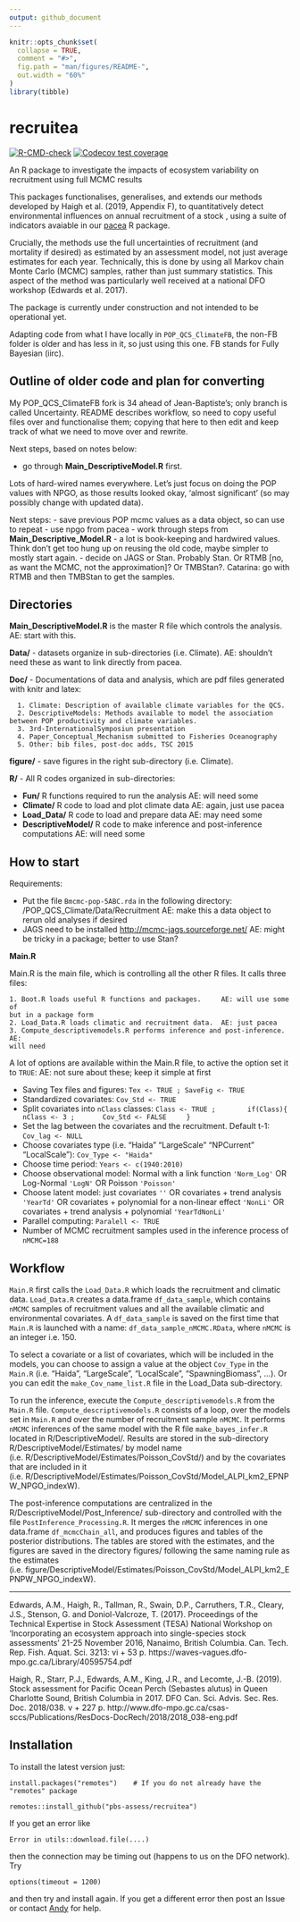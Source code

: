 ```yaml
---
output: github_document
---
```


<!-- README.md is generated from README.Rmd. Please edit that file.
Build with

load_all()
rmarkdown::render("README.Rmd")

which builds the .html that can be viewed locally (but isn't pushed to GitHub;
GitHub uses README.md to make the page you see on GitHub). See pacea if want to
save figures.
-->

```r
knitr::opts_chunk$set(
  collapse = TRUE,
  comment = "#>",
  fig.path = "man/figures/README-",
  out.width = "60%"
)
library(tibble)
```

# recruitea

<!-- badges: start -->
[![R-CMD-check](https://github.com/pbs-assess/recruitea/actions/workflows/R-CMD-check.yaml/badge.svg)](https://github.com/pbs-assess/recruitea/actions/workflows/R-CMD-check.yaml)
[![Codecov test coverage](https://codecov.io/gh/pbs-assess/recruitea/branch/main/graph/badge.svg)](https://app.codecov.io/gh/pbs-assess/recruitea?branch=main)
<!-- badges: end -->

<!-- ![Visitors](https://api.visitorbadge.io/api/visitors?path=https%3A%2F%2Fgithub.com%2Fpbs-assess%2Frecruitea&label=VISITORS&countColor=%23263759&style=flat&labelStyle=lower) -->

An R package to investigate the impacts of ecosystem variability on recruitment using full MCMC results

This packages functionalises, generalises, and extends our methods developed by
Haigh et al. (2019, Appendix F), to quantitatively detect environmental
influences on annual recruitment of a stock , using a suite of indicators
avaiable in our [pacea](https://github.com/pbs-assess/pacea) R package.

Crucially, the methods use the full uncertainties of recruitment (and mortality
if desired) as estimated by an assessment model, not just average estimates for
each year. Technically, this is done by using all Markov chain Monte Carlo
(MCMC) samples, rather than just summary statistics. This aspect of the method was particularly well received at a national DFO workshop (Edwards et al. 2017).

The package is currently under construction and not intended to be operational
yet.

Adapting code from what I have locally in `POP_QCS_ClimateFB`, the non-FB
folder is older and has less in it, so just using this one. FB stands for
Fully Bayesian (iirc).

## Outline of older code and plan for converting

My POP_QCS_ClimateFB fork is 34 ahead of Jean-Baptiste's; only branch is
called Uncertainty. README describes workflow, so need to copy useful files
over and functionalise them; copying that here to then edit and keep track of
what we need to move over and rewrite.

Next steps, based on notes below:

- go through **Main_DescriptiveModel.R** first.

Lots of hard-wired names everywhere. Let's just focus on doing the POP values
with NPGO, as those results looked okay, 'almost significant' (so may possibly change with updated data).

Next steps:
 - save previous POP mcmc values as a data object, so can use to repeat
 - use npgo from pacea
 - work through steps from **Main_Descriptive_Model.R** - a lot is book-keeping
   and hardwired values. Think don't get too hung up on reusing the old code,
   maybe simpler to mostly start again.
 - decide on JAGS or Stan. Probably Stan. Or RTMB [no, as want the MCMC, not the
   approximation]? Or TMBStan?. Catarina: go with RTMB and then TMBStan to get
   the samples.

## Directories

**Main_DescriptiveModel.R** is the master R file which controls the
analysis. AE: start with this.

**Data/**   - datasets organize in sub-directories (i.e. Climate). AE: shouldn't
need these as want to link directly from pacea.

**Doc/**  - Documentations of data and analysis, which are pdf files generated with knitr and latex:

      1. Climate: Description of available climate variables for the QCS.
      2. DescriptiveModels: Methods available to model the association between POP productivity and climate variables.
      3. 3rd-InternationalSymposiun presentation
      4. Paper_Conceptual_Mechanism submitted to Fisheries Oceanography
      5. Other: bib files, post-doc adds, TSC 2015

**figure/** - save figures in the right sub-directory (i.e. Climate).

**R/** - All R codes organized in sub-directories:

- **Fun/** R functions required to run the analysis   AE: will need some
- **Climate/** R code to load and plot climate data   AE: again, just use pacea
- **Load_Data/** R code to load and prepare data      AE: may need some
- **DescriptiveModel/** R code to make inference and post-inference computations
  AE: will need some


How to start
----------------------------
Requirements:

- Put the file `Bmcmc-pop-5ABC.rda` in the following directory:
/POP\_QCS\_Climate/Data/Recruitment    AE: make this a data object to rerun old
analyses if desired
- JAGS need to be installed
  [http://mcmc-jags.sourceforge.net/](http://mcmc-jags.sourceforge.net/)  AE:
  might be tricky in a package; better to use Stan?

**Main.R**

Main.R is the main file, which is controlling all the other R files. It calls three files:

	1. Boot.R loads useful R functions and packages.     AE: will use some of
	but in a package form
	2. Load_Data.R loads climatic and recruitment data.  AE: just pacea
	3. Compute_descriptivemodels.R performs inference and post-inference.  AE:
	will need

A lot of options are available within the Main.R file, to active the option set
it to `TRUE`:  AE: not sure about these; keep it simple at first

-  Saving Tex files and figures:  `Tex <- TRUE ; SaveFig <- TRUE`
-  Standardized covariates: `Cov_Std <- TRUE`
-  Split covariates into `nClass` classes:
           `Class <- TRUE ;
       if(Class){
      nClass <- 3 ;
      Cov_Std <- FALSE
    }`
- Set the lag between the covariates and the recruitment. Default t-1: `Cov_lag <- NULL`
- Choose covariates type (i.e.  "Haida" "LargeScale" "NPCurrent" "LocalScale"): `Cov_Type <- "Haida"`
- Choose time period: `Years <- c(1940:2010)`
- Choose observational model: Normal with a link function `'Norm_Log'` OR Log-Normal `'LogN'` OR Poisson `'Poisson'`
- Choose latent model: just covariates `''` OR covariates + trend analysis `'YearTd'` OR covariates + polynomial for a non-linear effect `'NonLi'` OR covariates + trend analysis + polynomial `'YearTdNonLi'`
-  Parallel computing: `Paralell <- TRUE`
-  Number of MCMC recruitment samples used in the inference process of `nMCMC=188`



Workflow
----------------------------
`Main.R` first calls the `Load_Data.R` which loads the recruitment and climatic data.
`Load_Data.R` creates a data.frame `df_data_sample`, which contains `nMCMC` samples of recruitment values and all the available climatic and environmental covariates. A `df_data_sample` is saved on the first time that `Main.R` is launched with a name:  `df_data_sample_nMCMC.RData`, where `nMCMC` is an integer i.e. 150.

To select a covariate or a list of covariates, which will be included in the models, you can choose to assign a value at the object `Cov_Type` in the `Main.R` (i.e. "Haida", "LargeScale", "LocalScale", "SpawningBiomass", ...). Or you can edit the `make_Cov_name_list.R` file in the Load_Data sub-directory.

To run the inference, execute the `Compute_descriptivemodels.R` from the `Main.R` file.
`Compute_descriptivemodels.R` consists of a loop, over the models set in `Main.R` and over the number of recruitment sample `nMCMC`. It performs `nMCMC` inferences of the same model with the R file `make_bayes_infer.R` located in R/DescriptiveModel/. Results are stored in the sub-directory R/DescriptiveModel/Estimates/ by model name (i.e.  R/DescriptiveModel/Estimates/Poisson\_CovStd/) and by the covariates that are included in it (i.e.  R/DescriptiveModel/Estimates/Poisson\_CovStd/Model\_ALPI\_km2\_EPNPW\_NPGO\_indexW).

The post-inference computations are centralized in the R/DescriptiveModel/Post_Inference/ sub-directory and controlled with the file `PostInference_Processing.R`. It merges the  `nMCMC` inferences in one data.frame `df_mcmcChain_all`, and produces figures and tables of the posterior distributions. The tables are stored with the estimates, and the figures are saved in the directory figures/ following the same naming rule as the estimates (i.e.  figure/DescriptiveModel/Estimates/Poisson\_CovStd/Model\_ALPI\_km2\_EPNPW\_NPGO\_indexW).

---



Edwards, A.M., Haigh, R., Tallman, R., Swain, D.P., Carruthers, T.R., Cleary, J.S., Stenson, G. and Doniol-Valcroze, T. (2017). Proceedings of the Technical Expertise in Stock Assessment (TESA) National Workshop on ‘Incorporating an ecosystem approach into single-species stock assessments’ 21-25 November 2016, Nanaimo, British Columbia. Can. Tech. Rep. Fish. Aquat. Sci. 3213: vi + 53 p. https://waves-vagues.dfo-mpo.gc.ca/Library/40595754.pdf

Haigh, R., Starr, P.J., Edwards, A.M., King, J.R., and Lecomte, J.-B. (2019). Stock assessment for Pacific Ocean Perch (Sebastes alutus) in Queen Charlotte Sound, British Columbia in 2017. DFO Can. Sci. Advis. Sec. Res. Doc. 2018/038. v + 227 p. http://www.dfo-mpo.gc.ca/csas-sccs/Publications/ResDocs-DocRech/2018/2018_038-eng.pdf


## Installation

To install the latest version just:

```
install.packages("remotes")    # If you do not already have the "remotes" package

remotes::install_github("pbs-assess/recruitea")
```

If you get an error like
```
Error in utils::download.file(....)
```
then the connection may be timing out (happens to us on the DFO network). Try

```
options(timeout = 1200)
```
and then try and install again. If you get a different error then post an Issue
or contact <a href="mailto:andrew.edwards@dfo-mpo.gc.ca">Andy</a> for help.
